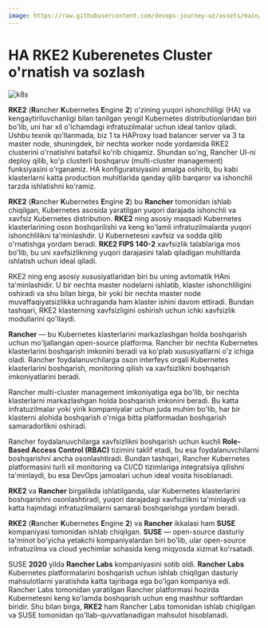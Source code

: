 ```yaml
---
image: https://raw.githubusercontent.com/devops-journey-uz/assets/main/images/tutorials/k8s/rke2-setup/banner.png
---
```



# HA RKE2 Kuberenetes Cluster o'rnatish va sozlash

![k8s](https://raw.githubusercontent.com/devops-journey-uz/assets/main/images/tutorials/k8s/rke2-setup/banner.png)


**RKE2** (**R**ancher **K**ubernetes **E**ngine **2**) o'zining yuqori ishonchliligi (HA) va kengaytiriluvchanligi bilan tanilgan yengil Kubernetes distributionlaridan biri bo'lib, uni har xil o'lchamdagi infratuzilmalar uchun ideal tanlov qiladi. Ushbu texnik qo'llanmada, biz 1 ta HAProxy load balancer server va 3 ta master node, shuningdek, bir nechta worker node yordamida RKE2 clusterini o'rnatishni batafsil ko'rib chiqamiz. Shundan so'ng, Rancher UI-ni deploy qilib, ko'p clusterli boshqaruv (multi-cluster management) funksiyasini o'rganamiz. HA konfiguratsiyasini amalga oshirib, bu kabi klasterlarni katta production muhitlarida qanday qilib barqaror va ishonchli tarzda ishlatishni ko'ramiz.

**RKE2** (**R**ancher **K**ubernetes **E**ngine **2**)  bu **Rancher** tomonidan ishlab chiqilgan, Kubernetes asosida yaratilgan yuqori darajada ishonchli va xavfsiz Kubernetes distribution. **RKE2** ning asosiy maqsadi Kubernetes klasterlarining oson boshqarilishi va keng ko'lamli infratuzilmalarda yuqori ishonchlilikni ta'minlashdir. U Kubernetesni xavfsiz va sodda qilib o'rnatishga yordam beradi. **RKE2 FIPS 140-2** xavfsizlik talablariga mos bo'lib, bu uni xavfsizlikning yuqori darajasini talab qiladigan muhitlarda ishlatish uchun ideal qiladi.

RKE2 ning eng asosiy xususiyatlaridan biri bu uning avtomatik HAni ta'minlashidir. U bir nechta master nodelarni ishlatib, klaster ishonchliligini oshiradi va shu bilan birga, bir yoki bir nechta master node muvaffaqiyatsizlikka uchraganda ham klaster ishini davom ettiradi. Bundan tashqari, RKE2 klasterning xavfsizligini oshirish uchun ichki xavfsizlik modullarini qo'llaydi.

**Rancher** — bu Kubernetes klasterlarini markazlashgan holda boshqarish uchun mo'ljallangan open-source platforma. Rancher bir nechta Kubernetes klasterlarini boshqarish imkonini beradi va ko'plab xususiyatlarni o'z ichiga oladi. Rancher foydalanuvchilarga oson interfeys orqali Kubernetes klasterlarini boshqarish, monitoring qilish va xavfsizlikni boshqarish imkoniyatlarini beradi.

Rancher multi-cluster management imkoniyatiga ega bo'lib, bir nechta klasterlarni markazlashgan holda boshqarish imkonini beradi. Bu katta infratuzilmalar yoki yirik kompaniyalar uchun juda muhim bo'lib, har bir klasterni alohida boshqarish o'rniga bitta platformadan boshqarish samaradorlikni oshiradi.

Rancher foydalanuvchilarga xavfsizlikni boshqarish uchun kuchli **Role-Based Access Control (RBAC)** tizimini taklif etadi, bu esa foydalanuvchilarni boshqarishni ancha osonlashtiradi. Bundan tashqari, Rancher Kubernetes platformasini turli xil monitoring va CI/CD tizimlariga integratsiya qilishni ta'minlaydi, bu esa DevOps jamoalari uchun ideal vosita hisoblanadi.

**RKE2** va **Rancher** birgalikda ishlatilganda, ular Kubernetes klasterlarini boshqarishni osonlashtiradi, yuqori darajadagi xavfsizlikni ta'minlaydi va katta hajmdagi infratuzilmalarni samarali boshqarishga yordam beradi.

**RKE2** (**R**ancher **K**ubernetes **E**ngine **2**) va **Rancher** ikkalasi ham **SUSE** kompaniyasi tomonidan ishlab chiqilgan. **SUSE** — open-source dasturiy ta'minot bo'yicha yetakchi kompaniyalardan biri bo'lib, ular open-source infratuzilma va cloud yechimlar sohasida keng miqyosda xizmat ko'rsatadi.

SUSE **2020** yilda **Rancher Labs** kompaniyasini sotib oldi. **Rancher Labs** Kubernetes platformalarini boshqarish uchun ishlab chiqilgan dasturiy mahsulotlarni yaratishda katta tajribaga ega bo'lgan kompaniya edi. Rancher Labs tomonidan yaratilgan Rancher platformasi hozirda Kubernetesni keng ko'lamda boshqarish uchun eng mashhur softlardan biridir. Shu bilan birga, **RKE2** ham Rancher Labs tomonidan ishlab chiqilgan va SUSE tomonidan qo'llab-quvvatlanadigan mahsulot hisoblanadi.